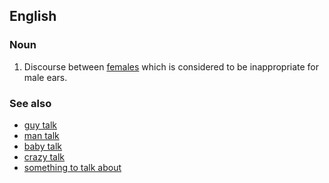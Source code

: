 ==English==
===Noun===
{{en-noun|head=[[girl]] [[talk]]|-}}

# Discourse between [[female]]s which is considered to be inappropriate for male ears.

===See also===
* [[guy talk]]
* [[man talk]]
* [[baby talk]]
* [[crazy talk]]
* [[something to talk about]]